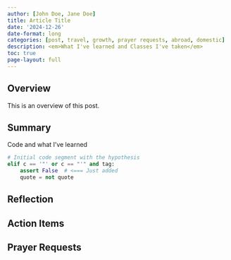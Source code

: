 ```yaml
---
author: [John Doe, Jane Doe]
title: Article Title
date: '2024-12-26'
date-format: long
categories: [post, travel, growth, prayer requests, abroad, domestic]
description: <em>What I've learned and Classes I've taken</em>
toc: true
page-layout: full
---
```


## Overview

This is an overview of this post.

## Summary

Code and what I've learned

```python
# Initial code segment with the hypothesis
elif c == '"' or c == "'" and tag:
    assert False  # <=== Just added
    quote = not quote
```

## Reflection

## Action Items

## Prayer Requests
